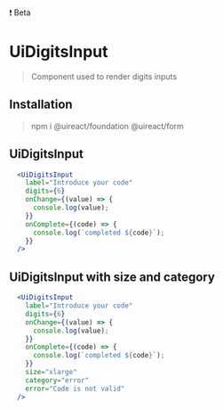 
<UiBadge category="warning">❗️ Beta</UiBadge>

# UiDigitsInput

> Component used to render digits inputs

## Installation

> npm i @uireact/foundation @uireact/form

## UiDigitsInput

```jsx live scope={{UiDigitsInput}}
  <UiDigitsInput
    label="Introduce your code"
    digits={6}
    onChange={(value) => {
      console.log(value);
    }}
    onComplete={(code) => {
      console.log(`completed ${code}`);
    }}
  />
```

## UiDigitsInput with size and category

```jsx live scope={{UiDigitsInput}}
  <UiDigitsInput
    label="Introduce your code"
    digits={6}
    onChange={(value) => {
      console.log(value);
    }}
    onComplete={(code) => {
      console.log(`completed ${code}`);
    }}
    size="xlarge"
    category="error"
    error="Code is not valid"
  />
```
